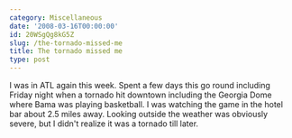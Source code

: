 ```yaml
---
category: Miscellaneous
date: '2008-03-16T00:00:00'
id: 20WSgQg8kG5Z
slug: /the-tornado-missed-me
title: The tornado missed me
type: post
---
```


I was in ATL again this week. Spent a few days this go round
including Friday night when a tornado hit downtown including the
Georgia Dome where Bama was playing basketball. I was watching the
game in the hotel bar about 2.5 miles away. Looking outside the
weather was obviously severe, but I didn't realize it was a tornado
till later.
